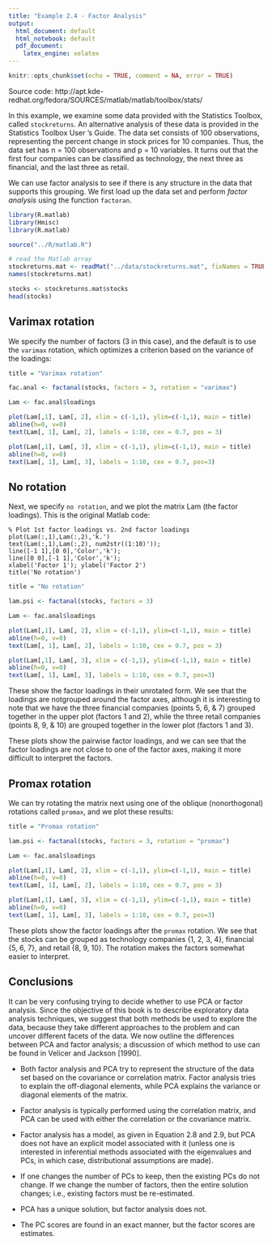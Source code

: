 ```yaml
---
title: "Example 2.4 - Factor Analysis"
output:
  html_document: default
  html_notebook: default
  pdf_document:
    latex_engine: xelatex
---
```


```r
knitr::opts_chunk$set(echo = TRUE, comment = NA, error = TRUE)
```

Source code: http://apt.kde-redhat.org/fedora/SOURCES/matlab/matlab/toolbox/stats/

In this example, we examine some data provided with the Statistics Toolbox, called `stockreturns`. An alternative analysis of these data is provided in the Statistics Toolbox User ’s Guide. The data set consists of 100 observations, representing the percent change in stock prices for 10 companies. Thus, the data set has n = 100 observations and p = 10 variables. It turns out that the first four companies can be classified as technology, the next three as financial, and the last three as retail. 

We can use factor analysis to see if there is any structure in the data that supports this grouping. We first load up the data set and perform _factor analysis_ using the function `factoran`.



```r
library(R.matlab)
library(Hmisc)
library(R.matlab)

source("../R/matlab.R")

# read the Matlab array
stockreturns.mat <- readMat("../data/stockreturns.mat", fixNames = TRUE)
names(stockreturns.mat)
```

```r
stocks <- stockreturns.mat$stocks
head(stocks)
```

## Varimax rotation
We specify the number of factors (3 in this case), and the default is to use the `varimax` rotation, which optimizes a criterion based on the variance of the loadings:

```r
title = "Varimax rotation"

fac.anal <- factanal(stocks, factors = 3, rotation = "varimax")

Lam <- fac.anal$loadings

plot(Lam[,1], Lam[, 2], xlim = c(-1,1), ylim=c(-1,1), main = title)
abline(h=0, v=0)
text(Lam[, 1], Lam[, 2], labels = 1:10, cex = 0.7, pos = 3)
```

```r
plot(Lam[,1], Lam[, 3], xlim = c(-1,1), ylim=c(-1,1), main = title)
abline(h=0, v=0)
text(Lam[, 1], Lam[, 3], labels = 1:10, cex = 0.7, pos=3)
```
## No rotation
Next, we specify `no rotation`, and we plot the matrix Lam (the factor loadings). This is the original Matlab code:

```
% Plot 1st factor loadings vs. 2nd factor loadings
plot(Lam(:,1),Lam(:,2),'k.')
text(Lam(:,1),Lam(:,2), num2str((1:10)')); 
line([-1 1],[0 0],'Color','k');
line([0 0],[-1 1],'Color','k');
xlabel('Factor 1'); ylabel('Factor 2')
title('No rotation')
```

```r
title = "No rotation"

lam.psi <- factanal(stocks, factors = 3)

Lam <- fac.anal$loadings

plot(Lam[,1], Lam[, 2], xlim = c(-1,1), ylim=c(-1,1), main = title)
abline(h=0, v=0)
text(Lam[, 1], Lam[, 2], labels = 1:10, cex = 0.7, pos = 3)
```
```r
plot(Lam[,1], Lam[, 3], xlim = c(-1,1), ylim=c(-1,1), main = title)
abline(h=0, v=0)
text(Lam[, 1], Lam[, 3], labels = 1:10, cex = 0.7, pos=3)
```

These show the factor loadings in their unrotated form. We see that the loadings are notgrouped around the factor axes, although it is interesting to note that we have the three financial companies (points 5, 6, & 7) grouped together in the upper plot (factors 1 and 2),  while the three retail companies (points 8, 9, & 10) are grouped together in the lower plot  (factors 1 and 3).

These plots show the pairwise factor loadings, and we can see that the factor loadings are not close to one of the factor axes, making it more difficult to interpret the factors.


## Promax rotation
We can try rotating the matrix next using one of the oblique (nonorthogonal) rotations called `promax`, and we plot these results:

```r
title = "Promax rotation"

lam.psi <- factanal(stocks, factors = 3, rotation = "promax")

Lam <- fac.anal$loadings

plot(Lam[,1], Lam[, 2], xlim = c(-1,1), ylim=c(-1,1), main = title)
abline(h=0, v=0)
text(Lam[, 1], Lam[, 2], labels = 1:10, cex = 0.7, pos = 3)

```

```r
plot(Lam[,1], Lam[, 3], xlim = c(-1,1), ylim=c(-1,1), main = title)
abline(h=0, v=0)
text(Lam[, 1], Lam[, 3], labels = 1:10, cex = 0.7, pos=3)
```

These plots show the factor loadings after the `promax` rotation. We see that the stocks can be grouped as technology companies {1, 2, 3, 4}, financial {5, 6, 7}, and retail {8, 9, 10}. The rotation makes the factors somewhat easier to interpret.

## Conclusions
It can be very confusing trying to decide whether to use PCA or factor analysis. Since the objective of this book is to describe exploratory data analysis techniques, we suggest that both methods be used to explore the data, because they take different approaches to the problem and can uncover different facets of the data. We now outline the differences between PCA and factor analysis; a discussion of which method to use can be found in Velicer and Jackson [1990].

* Both factor analysis and PCA try to represent the structure of the data set based on the covariance or correlation matrix. Factor analysis tries to explain the off-diagonal elements, while PCA explains the variance or diagonal elements of the matrix.

* Factor analysis is typically performed using the correlation matrix, and PCA can be used with either the correlation or the covariance matrix.

* Factor analysis has a model, as given in Equation 2.8 and 2.9, but PCA does not have an explicit model associated with it (unless one is interested in inferential methods associated with the eigenvalues and PCs, in which case, distributional assumptions are made).

* If one changes the number of PCs to keep, then the existing PCs do not change. If we change the number of factors, then the entire solution changes; i.e., existing factors must be re-estimated.

* PCA has a unique solution, but factor analysis does not. 

* The PC scores are found in an exact manner, but the factor scores are estimates.




